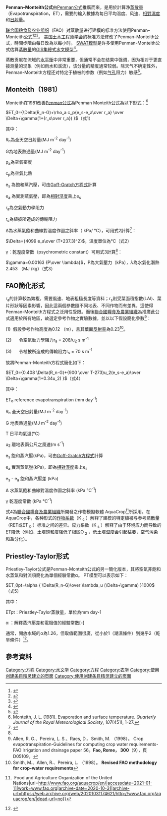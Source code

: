 '''Penman–Monteith公式'''由[[Penman公式|Penman公式]]推廣而來，是用於計算净[[蒸發散|蒸散量]]（Evapotranspiration，ET），需要的输入數據為每日平均温度、风速、[[相對濕度|相對濕度]]和[[日射量|日射量]]。

[[联合国粮食及农业组织|联合国粮食及农业组织]]（FAO）对蒸散量进行建模的标准方法使用Penman–Monteith公式<ref>{{Cite book|last=Richard G. Allen|last2=Luis S. Pereira|last3=Dirk Raes|last4=Martin Smith|title=Crop Evapotranspiration – Guidelines for Computing Crop Water Requirements|url=http://www.fao.org/docrep/X0490E/x0490e00.HTM|series=FAO Irrigation and drainage paper 56|year=1998|publisher=Food and Agriculture Organization of the United Nations|location=Rome, Italy|isbn=978-92-5-104219-9|access-date=2021-01-11|archive-date=2011-05-15|archive-url=https://web.archive.org/web/20110515113038/http://www.fao.org/docrep/X0490E/x0490e00.HTM|dead-url=no}}</ref><ref>{{Cite journal|title=STANDARDIZED ASCE PENMAN-MONTEITH: IMPACT OF SUM-OF-HOURLY VS. 24-HOUR TIMESTEP COMPUTATIONS AT REFERENCE WEATHER STATION SITES|url=http://dx.doi.org/10.13031/2013.18517|last=S. Irmak|last2=T. A. Howell|date=2005|journal=Transactions of the ASAE|issue=3|doi=10.13031/2013.18517|volume=48|pages=1063–1077|issn=2151-0059|last3=R. G. Allen|last4=J. O. Payero|last5=D. L. Martin}}</ref><ref>{{Cite web|title=Chapter 2 - FAO Penman-Monteith equation|url=http://www.fao.org/3/X0490E/x0490e06.htm|accessdate=2021-01-13|work=www.fao.org|archive-date=2020-11-11|archive-url=https://web.archive.org/web/20201111222647/http://www.fao.org/3/X0490E/x0490e06.htm|dead-url=no}}</ref>。 [[美國土木工程協會|美国土木工程师学会]]的标准方法修改了Penman–Monteith公式，時間步階由每日改為以每小时。 [[特警模型|SWAT模型]]是许多使用Penman-Monteith公式估算[[蒸發散|蒸散量]]的[[地理信息系统|GIS]][[集總式水文模型|集總式水文模型]]<ref>{{Cite web |url=http://cobweb.ecn.purdue.edu/~aggrass/models/hydrology.html |title=Examples of GIS integrated continuous simulation hydrologic models |accessdate=2021-01-11 |archive-date=2007-11-02 |archive-url=https://web.archive.org/web/20071102180307/http://cobweb.ecn.purdue.edu/~aggrass/models/hydrology.html |dead-url=no }}</ref>。

蒸散贡献在流域的[[水平衡|水平衡]]中非常重要，但通常不会在结果中强调，因为相对于更直接测量的现象（例如雨水和溪流），该分量的精度通常较弱。除天气不确定性外，Penman-Monteith方程还对特定于植被的参数（例如[[气孔|气孔]]阻力）敏感<ref>{{Cite journal|title=A sensitivity analysis of the Penman–Monteith actual evapotranspiration estimates|last=Keith Beven|journal=[[Journal_of_Hydrology|Journal of Hydrology]]|issue=3–4|doi=10.1016/0022-1694(79)90130-6|year=1979|volume=44|pages=169–190|bibcode=1979JHyd...44..169B}}</ref>。 

== Monteith（1981） ==
Monteith在1981改善[[Penman公式|Penman公式]]為Penman Monteith公式為以下形式：<ref>Monteith, J. L. (1981). Evaporation and surface temperature. ''Quarterly Journal of the Royal Meteorological Society'', ''107''(451), 1-27.</ref>

<math>ET_0={\Delta(R_n-G)+\rho_a c_p{e_s-e_a\over r_a} \over \Delta+\gamma(1+{r_s\over r_a}) }
</math>（式1）

其中：

R<sub>n</sub>為全天空日射量(MJ m<sup>-2</sup> day<sup>-1</sup>)

G為地表熱通量(MJ m<sup>-2</sup> day<sup>-1</sup>)

ρ<sub>a</sub>為空氣密度

c<sub>p</sub>為空氣比熱

e<sub>s</sub> 為飽和蒸汽壓，可由[[Goff-Gratch方程式|Goff-Gratch方程式]]計算

e<sub>a</sub> 為實測蒸氣壓，即為[[相對溼度|相對溼度]]乘上e<sub>s</sub>

r<sub>a</sub>為空氣動力學阻力

r<sub>s</sub>為植披所造成的傳輸阻力

Δ為水蒸氣飽和曲線對溫度作圖之斜率（ kPa/ °C），可用式2計算<ref name=":0">{{Cite journal|title=An evaluation of common evapotranspiration equations|url=http://dx.doi.org/10.1007/s002710050058|last=Ventura|first=F.|last2=Spano|first2=D.|date=1999-05-11|journal=Irrigation Science|issue=4|doi=10.1007/s002710050058|volume=18|pages=163–170|issn=0342-7188|last3=Duce|first3=P.|last4=Snyder|first4=R. L.}}</ref>：

<math>\Delta={4099 e_a\over (T+237.3)^2}</math>，溫度單位為°C（式2）

γ：乾溼度常數（psychrometric constant）可用式3計算<ref name=":0" />：

<math>\gamma=0.00163 {P\over \lambda}</math>，P為大氣壓力（kPa），<math>\lambda</math>為水氣化潛熱2.453 （MJ /kg）（式3）

== FAO簡化形式 ==
r<sub>a</sub>的計算較為繁複，需要風速、地表粗糙長度等資料；r<sub>s</sub>則受葉面積指數(LAI)、葉片形狀等因素影響，因此這兩個參數隨不同地表、不同作物而有差異，這使得Penman-Monteith方程式之泛用性受限。而後[[聯合國糧食及農業組織|聯合國糧食及農業組織]]為推廣此公式適用於所有地區，故選定參考作物之實驗數據，並以以下假設簡化參數<ref>Allen, R. G.、Pereira, L. S.、Raes, D.、Smith, M. （1998）。 Crop evapotranspiration-Guidelines for computing crop water requirements-FAO Irrigation and drainage paper 56。'''Fao, Rome， 300'''（9），頁 D05109。</ref>：

(1)  假設參考作物高度為0.12 （m），且其葉面[[反射率|反射率]]為0.23<ref>Smith, M.、Allen, R.、Pereira, L. （1998）。 '''Revised FAO methodology for crop-water requirements'''</ref>。

(2)      令空氣動力學阻力r<sub>a</sub> = 208/u<sub>2</sub> s m<sup>-1</sup>

(3)      令植披所造成的傳輸阻力r<sub>s</sub> = 70 s m<sup>-1</sup>

故將Penman-Monteith方程式簡化如下：

<math>ET_0={0.408 \Delta(R_n-G)+{900 \over T-273}u_2(e_s-e_a)\over \Delta+\gamma(1+0.34u_2) }

</math>（式4）

其中：

ET<sub>o</sub> reference evapotranspiration (mm day<sup>-1</sup>)

R<sub>n</sub> 全天空日射量(MJ m<sup>-2</sup> day<sup>-1</sup>)

G 地表熱通量(MJ m<sup>-2</sup> day<sup>-1</sup>)

T 日平均氣溫(°C)

u<sub>2</sub> 離地表兩公尺之風速(m s<sup>-1</sup>)

e<sub>s</sub> 飽和蒸汽壓(kPa)，可由[[Goff-Gratch方程式|Goff-Gratch方程式]]計算

e<sub>a</sub> 實測蒸氣壓(kPa)，即為[[相對溼度|相對溼度]]乘上e<sub>s</sub> 

e<sub>s</sub> - e<sub>a</sub> 飽和蒸汽壓差 (kPa)

Δ 水蒸氣飽和曲線對溫度作圖之斜率 (kPa °C<sup>-1</sup>)

γ 乾溼度常數 (kPa °C<sup>-1</sup>)

式4為[[聯合國糧食及農業組織|聯合國糧食及農業組織]]所開發之作物模擬軟體 AquaCrop<ref>{{Cite web|title=AquaCrop {{!}} Food and Agriculture Organization of the United Nations|url=http://www.fao.org/aquacrop/en/|accessdate=2021-01-11|work=www.fao.org|archive-date=2020-10-31|archive-url=https://web.archive.org/web/20201031174621/http://www.fao.org/aquacrop/en/|dead-url=no}}</ref>所採用。在 AquaCrop中，各种形式的[[作物系数|作物系数]]（K <sub>c</sub> ）解释了建模的特定植被与参考蒸散量（RET或ET <sub>0</sub> ）标准之间的差异。应力系数（K <sub>s</sub> ）解释了由于环境应力而导致的ET降低（例如，[[含水量|土壤饱和度]]降低了[[根|根]]区O <sub>2</sub> ，低[[土壤|土壤湿度会]]引起[[枯萎|枯萎]]，[[空氣污染|空气污染]]和盐分化）。

== Priestley-Taylor形式 ==
Priestley-Taylor公式是Penman-Monteith公式的另一簡化版本，其將空氣非飽和水蒸氣和對流項簡化為單個經驗常數α。 PT模型可以表示如下：

<math>ET_0pt=\alpha { \Delta(R_n-G)\over \lambda_u (\Delta+\gamma) }1000

</math>（式5）

其中：

ETpt：Priestley-Taylor蒸散量，單位為mm day-1 

α ：解釋蒸汽壓差和電阻值的經驗常數[-] 

通常，開放水域的α為1.26，但取值範圍很廣，從小於1（潮濕條件）到幾乎2（乾旱條件）<ref>{{Cite book|editor-last=M. E. Jensen, R. D. Burman & R. G. Allen|year=1990|title=Evapotranspiration and Irrigation Water Requirement|series=ASCE Manuals and Reports on Engineering Practices|volume=70|publisher=[[American_Society_of_Civil_Engineers|American Society of Civil Engineers]]|location=New York, NY|isbn=978-0-87262-763-5}}</ref>。

== 參考資料 ==
{{Reflist|2}}

[[Category:方程|Category:方程]]

[[Category:水文学|Category:水文学]]
[[Category:方程|Category:方程]]
[[Category:农学|Category:农学]]
[[Category:使用创建条目精灵建立的页面|Category:使用创建条目精灵建立的页面]]
[[Category:使用创建条目精灵建立的页面|Category:使用创建条目精灵建立的页面]]